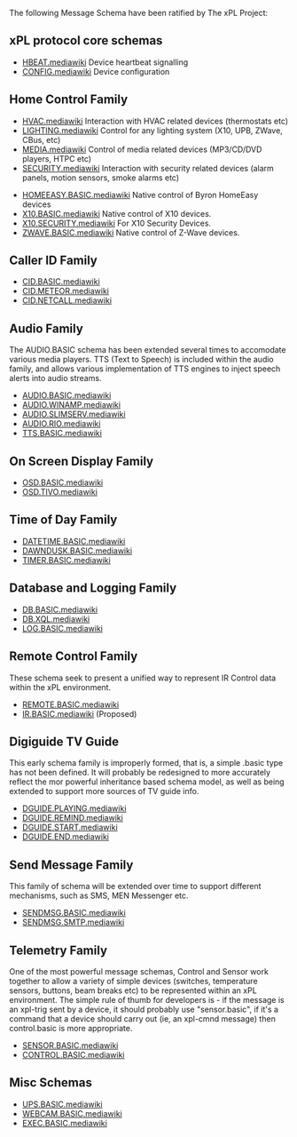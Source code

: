 The following Message Schema have been ratified by The xPL Project:

== xPL protocol core schemas ==

*[[Schema - HBEAT|HBEAT.mediawiki]] Device heartbeat signalling
*[[Schema - CONFIG|CONFIG.mediawiki]] Device configuration

== Home Control Family ==

*[[Schema - HVAC|HVAC.mediawiki]] Interaction with HVAC related devices (thermostats etc)
*[[Schema - LIGHTING|LIGHTING.mediawiki]] Control for any lighting system (X10, UPB, ZWave, CBus, etc)
*[[Schema - MEDIA|MEDIA.mediawiki]] Control of media related devices (MP3/CD/DVD players, HTPC etc)
*[[Schema - SECURITY|SECURITY.mediawiki]] Interaction with security related devices (alarm panels, motion sensors, smoke alarms etc)

*[[Schema - HOMEEASY.BASIC|HOMEEASY.BASIC.mediawiki]] Native control of Byron HomeEasy devices
*[[Schema - X10.BASIC|X10.BASIC.mediawiki]] Native control of X10 devices.
*[[Schema - X10.SECURITY|X10.SECURITY.mediawiki]] For X10 Security Devices.
*[[Schema - ZWAVE.BASIC|ZWAVE.BASIC.mediawiki]] Native control of Z-Wave devices.

== Caller ID Family ==
*[[Schema - CID.BASIC|CID.BASIC.mediawiki]]
*[[Schema - CID.METEOR|CID.METEOR.mediawiki]]
*[[Schema - CID.NETCALL|CID.NETCALL.mediawiki]]

== Audio Family ==
The AUDIO.BASIC schema has been extended several times to accomodate various media players. TTS (Text to Speech) is included within the audio family, and allows various implementation of TTS engines to inject speech alerts into audio streams. 

*[[Schema - AUDIO.BASIC|AUDIO.BASIC.mediawiki]]
*[[Schema - AUDIO.WINAMP|AUDIO.WINAMP.mediawiki]]
*[[Schema - AUDIO.SLIMSERV|AUDIO.SLIMSERV.mediawiki]]
*[[Schema - AUDIO.RIO|AUDIO.RIO.mediawiki]]
*[[Schema - TTS.BASIC|TTS.BASIC.mediawiki]]

== On Screen Display Family ==
*[[Schema - OSD.BASIC|OSD.BASIC.mediawiki]]
*[[Schema - OSD.TIVO|OSD.TIVO.mediawiki]]

== Time of Day Family ==
*[[Schema - DATETIME.BASIC|DATETIME.BASIC.mediawiki]]
*[[Schema - DAWNDUSK.BASIC|DAWNDUSK.BASIC.mediawiki]]
*[[Schema - TIMER|TIMER.BASIC.mediawiki]]

== Database and Logging Family ==
*[[Schema - DB.BASIC|DB.BASIC.mediawiki]]
*[[Schema - DB.XQL|DB.XQL.mediawiki]]
*[[Schema - LOG.BASIC|LOG.BASIC.mediawiki]]

== Remote Control Family ==
These schema seek to present a unified way to represent IR Control data within the xPL environment.

*[[Schema - REMOTE.BASIC|REMOTE.BASIC.mediawiki]]
*[[Schema - IR.BASIC|IR.BASIC.mediawiki]] (Proposed)

== Digiguide TV Guide ==
This early schema family is improperly formed, that is, a simple .basic type has not been defined. It will probably be redesigned to more accurately reflect the mor powerful inheritance based schema model, as well as being extended to support more sources of TV guide info.

*[[Schema - DGUIDE.PLAYING|DGUIDE.PLAYING.mediawiki]]
*[[Schema - DGUIDE.REMIND|DGUIDE.REMIND.mediawiki]]
*[[Schema - DGUIDE.START|DGUIDE.START.mediawiki]]
*[[Schema - DGUIDE.END|DGUIDE.END.mediawiki]]

== Send Message Family ==
This family of schema will be extended over time to support different mechanisms, such as SMS, MEN Messenger etc. 

*[[Schema - SENDMSG.BASIC|SENDMSG.BASIC.mediawiki]]
*[[Schema - SENDMSG.SMTP|SENDMSG.SMTP.mediawiki]]

== Telemetry Family ==
One of the most powerful message schemas, Control and Sensor work together to allow a variety of simple devices (switches, temperature sensors, buttons, beam breaks etc) to be represented within an xPL environment. The simple rule of thumb for developers is - if the message is an xpl-trig sent by a device, it should probably use "sensor.basic", if it's a command that a device should carry out (ie, an xpl-cmnd message) then control.basic is more appropriate.

*[[Schema - SENSOR.BASIC|SENSOR.BASIC.mediawiki]]
*[[Schema - CONTROL.BASIC|CONTROL.BASIC.mediawiki]]

== Misc Schemas ==
*[[Schema - UPS.BASIC|UPS.BASIC.mediawiki]]
*[[Schema - WEBCAM.BASIC|WEBCAM.BASIC.mediawiki]]
*[[Schema - EXEC.BASIC|EXEC.BASIC.mediawiki]]

